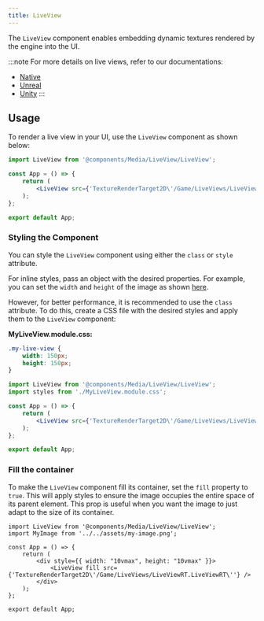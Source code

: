 ---
title: LiveView
---

The `LiveView` component enables embedding dynamic textures rendered by the engine into the UI.

:::note
For more details on live views, refer to our documentations:
* [Native](https://docs.coherent-labs.com/cpp-gameface/integration/optional_features/liveviews_native/)
* [Unreal](https://docs.coherent-labs.com/unreal-gameface/advanced-features/texturesinui/liveviews/)
* [Unity](https://docs.coherent-labs.com/unity-gameface/integration/optional_features/live_views_unity/)
:::

## Usage

To render a live view in your UI, use the `LiveView` component as shown below:

```jsx
import LiveView from '@components/Media/LiveView/LiveView';

const App = () => {
    return (
        <LiveView src={'TextureRenderTarget2D\'/Game/LiveViews/LiveViewRT.LiveViewRT\''} style={{ width: '150px', height: '150px' }} />
    );
};

export default App;
```

### Styling the Component

You can style the `LiveView` component using either the `class` or `style` attribute.

For inline styles, pass an object with the desired properties. For example, you can set the `width` and `height` of the image as shown [here](#usage).

However, for better performance, it is recommended to use the `class` attribute. To do this, create a CSS file with the desired styles and apply them to the `LiveView` component:

**MyLiveView.module.css:**

```css
.my-live-view {
    width: 150px;
    height: 150px;
}
```

```jsx
import LiveView from '@components/Media/LiveView/LiveView';
import styles from './MyLiveView.module.css';

const App = () => {
    return (
        <LiveView src={'TextureRenderTarget2D\'/Game/LiveViews/LiveViewRT.LiveViewRT\''} class={styles['my-live-view']} />
    );
};

export default App;
```


### Fill the container

To make the `LiveView` component fill its container, set the `fill` property to `true`. 
This will apply styles to ensure the image occupies the entire space of its parent element. This prop is useful when you want the image to just adapt to the size of its container.

```tsx
import LiveView from '@components/Media/LiveView/LiveView';
import MyImage from '../../assets/my-image.png';

const App = () => {
    return (
        <div style={{ width: "10vmax", height: "10vmax" }}>
            <LiveView fill src={'TextureRenderTarget2D\'/Game/LiveViews/LiveViewRT.LiveViewRT\''} />
        </div>
    );
};

export default App;
```